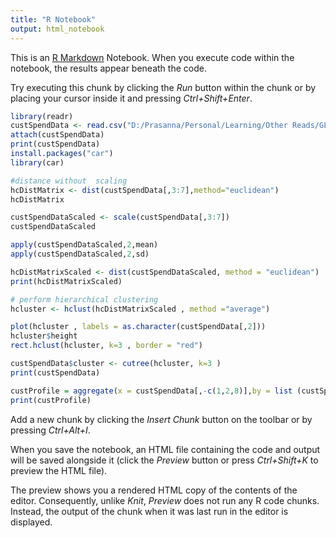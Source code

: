 ```yaml
---
title: "R Notebook"
output: html_notebook
---
```


This is an [R Markdown](http://rmarkdown.rstudio.com) Notebook. When you execute code within the notebook, the results appear beneath the code. 

Try executing this chunk by clicking the *Run* button within the chunk or by placing your cursor inside it and pressing *Ctrl+Shift+Enter*. 

```r
library(readr)
custSpendData <- read.csv("D:/Prasanna/Personal/Learning/Other Reads/GL/Course Material/Data Mining/DataSets/Cust_Spend_Data.csv" , header=TRUE)
attach(custSpendData)
print(custSpendData)
install.packages("car")
library(car)
```
```r
#distance without  scaling
hcDistMatrix <- dist(custSpendData[,3:7],method="euclidean")
hcDistMatrix
```
```r
custSpendDataScaled <- scale(custSpendData[,3:7])
custSpendDataScaled
```
```r
apply(custSpendDataScaled,2,mean)
apply(custSpendDataScaled,2,sd)
```
```r
hcDistMatrixScaled <- dist(custSpendDataScaled, method = "euclidean")
print(hcDistMatrixScaled)
```
```r
# perform hierarchical clustering
hcluster <- hclust(hcDistMatrixScaled , method ="average")

plot(hcluster , labels = as.character(custSpendData[,2]))
hcluster$height
rect.hclust(hcluster, k=3 , border = "red")

```
```r
custSpendData$cluster <- cutree(hcluster, k=3 )
print(custSpendData)
```
```r
custProfile = aggregate(x = custSpendData[,-c(1,2,8)],by = list (custSpendData$cluster) ,  FUN= mean)
print(custProfile)


```

Add a new chunk by clicking the *Insert Chunk* button on the toolbar or by pressing *Ctrl+Alt+I*.

When you save the notebook, an HTML file containing the code and output will be saved alongside it (click the *Preview* button or press *Ctrl+Shift+K* to preview the HTML file).

The preview shows you a rendered HTML copy of the contents of the editor. Consequently, unlike *Knit*, *Preview* does not run any R code chunks. Instead, the output of the chunk when it was last run in the editor is displayed.
